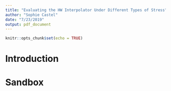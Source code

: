 ```yaml
---
title: "Evaluating the HW Interpolator Under Different Types of Stress"
author: "Sophie Castel"
date: "7/23/2019"
output: pdf_document
---
```


```r
knitr::opts_chunk$set(echo = TRUE)
```

# Introduction

\begin{itemize}
\item Get rid of amplitude modulation (for now)
\item Mt is not as interesting because we already know that it is easy to remove these trends and relatively well (in fact we could use a spline.)
\item Tt is the more interesting piece--- it is more of an open problem. How to model and identify frequencies close together and lots of frequencies
\item Start by fixing proportion missing and gap width. Use arbitrary polynomial Mt. Page one: generate 5-6 different sets (numFreq = 20, freqRes = wide), (numFreq = 40, freqRes = closer), (numFreq = 60, freqRes = close). Show how the MSE MAE change as we increase the closeness. Then iterate, but changing proportion missing. And then change gap width. etc.
\item generate a quantile distribution for the criterion across the k samples (under each specification) and a confidence interval. 
\item in the comparison, apply different interpolators under each specification and then confidence intervals as before. See which are wider.
\item Start small in digestible chunks. 
\end{itemize}

# Sandbox
